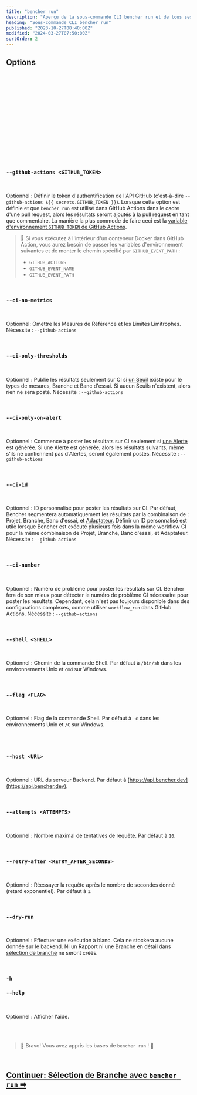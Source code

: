 ```yaml
---
title: "bencher run"
description: "Aperçu de la sous-commande CLI bencher run et de tous ses flags, arguments, et fonctionnalités"
heading: "Sous-commande CLI bencher run"
published: "2023-10-27T08:40:00Z"
modified: "2024-03-27T07:50:00Z"
sortOrder: 2
---
```




<BencherRunIntro />

<BencherRunCmd />

<BencherRunBenchmarkCommand />

## Options

<BencherRunProject />

<br />

<BencherRunToken />

<br />

<BencherRunBranchSelection />

<br />

<BencherRunHash />

<br />

<BencherRunNoHash />

<br />

<BencherRunTestbed />

<br />

<BencherRunAdapters />

<br />

<BencherRunIter />

<br />

<BencherRunFold />

<br />

<BencherRunBackdate />

<br />

<BencherRunAllowFailure />

<br />

<BencherRunErr />

<br />

<BencherRunHtml />

<br />

<BencherRunQuiet />

<br />

### `--github-actions <GITHUB_TOKEN>`

<br />

Optionnel : Définir le token d'authentification de l'API GitHub (c'est-à-dire `--github-actions ${{ secrets.GITHUB_TOKEN }}`).
Lorsque cette option est définie et que `bencher run` est utilisé dans GitHub Actions dans le cadre d'une pull request,
alors les résultats seront ajoutés à la pull request en tant que commentaire.
La manière la plus commode de faire ceci est la [variable d'environnement `GITHUB_TOKEN` de GitHub Actions](https://docs.github.com/fr/actions/security-guides/automatic-token-authentication).

> 🐰 Si vous exécutez à l'intérieur d'un conteneur Docker dans GitHub Action, vous aurez besoin de passer les variables d'environnement suivantes et de monter le chemin spécifié par `GITHUB_EVENT_PATH` :
> - `GITHUB_ACTIONS`
> - `GITHUB_EVENT_NAME`
> - `GITHUB_EVENT_PATH`

<br />

### `--ci-no-metrics`

<br />

Optionnel: Omettre les Mesures de Référence et les Limites Limitrophes.
Nécessite : `--github-actions`

<br />

### `--ci-only-thresholds`

<br />

Optionnel : Publie les résultats seulement sur CI si [un Seuil](/fr/docs/explanation/thresholds/) existe pour le types de mesures, Branche et Banc d'essai.
Si aucun Seuils n'existent, alors rien ne sera posté.
Nécessite : `--github-actions`

<br />

### `--ci-only-on-alert`

<br />

Optionnel : Commence à poster les résultats sur CI seulement si [une Alerte](/fr/docs/explanation/thresholds/) est générée.
Si une Alerte est générée, alors les résultats suivants, même s'ils ne contiennent pas d'Alertes, seront également postés.
Nécessite : `--github-actions`

<br />

### `--ci-id`

<br />

Optionnel : ID personnalisé pour poster les résultats sur CI.
Par défaut, Bencher segmentera automatiquement les résultats par la combinaison de : Projet, Branche, Banc d'essai, et [Adaptateur](/fr/docs/explanation/adapters/).
Définir un ID personnalisé est utile lorsque Bencher est exécuté plusieurs fois dans la même workflow CI pour la même combinaison de Projet, Branche, Banc d'essai, et Adaptateur.
Nécessite : `--github-actions`

<br/>

### `--ci-number`

<br />

Optionnel : Numéro de problème pour poster les résultats sur CI.
Bencher fera de son mieux pour détecter le numéro de problème CI nécessaire pour poster les résultats.
Cependant, cela n'est pas toujours disponible dans des configurations complexes, comme utiliser `workflow_run` dans GitHub Actions.
Nécessite : `--github-actions`

<br/>

### `--shell <SHELL>`

<br />

Optionnel : Chemin de la commande Shell. Par défaut à `/bin/sh` dans les environnements Unix et `cmd` sur Windows.

<br />

### `--flag <FLAG>`

<br />

Optionnel : Flag de la commande Shell. Par défaut à `-c` dans les environnements Unix et `/C` sur Windows.

<br />

<BencherRunExec />

<br />

### `--host <URL>`

<br />

Optionnel : URL du serveur Backend. Par défaut à [https://api.bencher.dev](https://api.bencher.dev).

<br />

### `--attempts <ATTEMPTS>`

<br />

Optionnel : Nombre maximal de tentatives de requête. Par défaut à `10`.

<br />


### `--retry-after <RETRY_AFTER_SECONDS>`

<br />

Optionnel : Réessayer la requête après le nombre de secondes donné (retard exponentiel). Par défaut à `1`.

<br />

### `--dry-run`

<br />

Optionnel : Effectuer une exécution à blanc. Cela ne stockera aucune donnée sur le backend.
Ni un Rapport ni une Branche en détail dans [sélection de branche](/fr/docs/explanation/branch-selection/) ne seront créés.

<br />

### `-h`
### `--help`

<br />

Optionnel : Afficher l'aide.

<br />
<br />

> 🐰 Bravo! Vous avez appris les bases de <code>bencher run</code> ! 🎉

<br/>

<h2><a href="/fr/docs/explanation/branch-selection/">Continuer: Sélection de Branche avec <code>bencher run</code> ➡</a></h2>